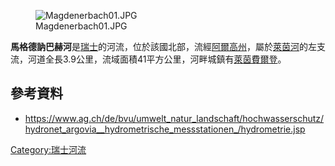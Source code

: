 {{Coord|47.55647|N|7.79534|E|display=title}}
[[Image:Magdenerbach01.JPG|right]]

'''馬格德訥巴赫河'''是[[瑞士|瑞士]]的河流，位於該國北部，流經[[阿爾高州|阿爾高州]]，屬於[[萊茵河|萊茵河]]的左支流，河道全長3.9公里，流域面積41平方公里，河畔城鎮有[[萊茵費爾登|萊茵費爾登]]。

==參考資料==
* https://www.ag.ch/de/bvu/umwelt_natur_landschaft/hochwasserschutz/hydronet_argovia__hydrometrische_messstationen_/hydrometrie.jsp

{{Switzerland-geo-stub}}
[[Category:瑞士河流|Category:瑞士河流]]